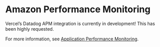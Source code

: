 
# Amazon Performance Monitoring

Vercel’s Datadog APM integration is currently in development! This has been highly requested.


For more information, see [Application Performance Monitoring](https://www.dynatrace.com/news/blog/what-is-apm-2/).
